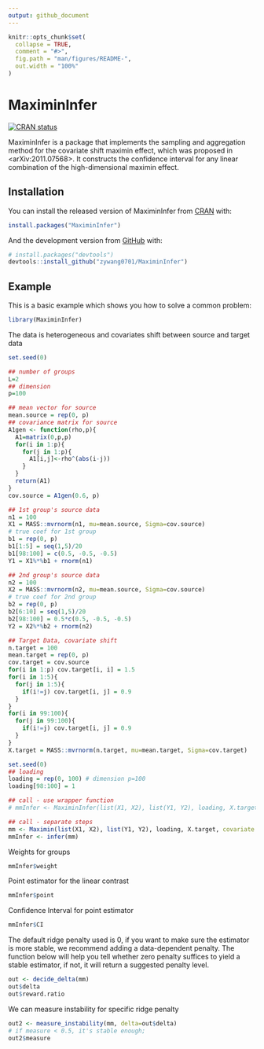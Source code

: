 ```yaml
---
output: github_document
---
```


<!-- README.md is generated from README.Rmd. Please edit that file -->

```r
knitr::opts_chunk$set(
  collapse = TRUE,
  comment = "#>",
  fig.path = "man/figures/README-",
  out.width = "100%"
)
```

# MaximinInfer

<!-- badges: start -->
[![CRAN status](https://www.r-pkg.org/badges/version/MaximinInfer)](https://CRAN.R-project.org/package=MaximinInfer)
<!-- badges: end -->

MaximinInfer is a package that implements the sampling and aggregation method for the covariate shift maximin effect, which was proposed in <arXiv:2011.07568>. It constructs the confidence interval for any linear combination of the high-dimensional maximin effect.

## Installation

You can install the released version of MaximinInfer from [CRAN](https://CRAN.R-project.org) with:

``` r
install.packages("MaximinInfer")
```

And the development version from [GitHub](https://github.com/) with:

``` r
# install.packages("devtools")
devtools::install_github("zywang0701/MaximinInfer")
```
## Example

This is a basic example which shows you how to solve a common problem:
```r
library(MaximinInfer)
```

The data is heterogeneous and covariates shift between source and target data
```r
set.seed(0)

## number of groups
L=2
## dimension
p=100

## mean vector for source
mean.source = rep(0, p)
## covariance matrix for source
A1gen <- function(rho,p){
  A1=matrix(0,p,p)
  for(i in 1:p){
    for(j in 1:p){
      A1[i,j]<-rho^(abs(i-j))
    }
  }
  return(A1)
}
cov.source = A1gen(0.6, p)

## 1st group's source data
n1 = 100
X1 = MASS::mvrnorm(n1, mu=mean.source, Sigma=cov.source)
# true coef for 1st group
b1 = rep(0, p)
b1[1:5] = seq(1,5)/20
b1[98:100] = c(0.5, -0.5, -0.5)
Y1 = X1%*%b1 + rnorm(n1)

## 2nd group's source data
n2 = 100
X2 = MASS::mvrnorm(n2, mu=mean.source, Sigma=cov.source)
# true coef for 2nd group
b2 = rep(0, p)
b2[6:10] = seq(1,5)/20
b2[98:100] = 0.5*c(0.5, -0.5, -0.5)
Y2 = X2%*%b2 + rnorm(n2)

## Target Data, covariate shift
n.target = 100
mean.target = rep(0, p)
cov.target = cov.source
for(i in 1:p) cov.target[i, i] = 1.5
for(i in 1:5){
  for(j in 1:5){
    if(i!=j) cov.target[i, j] = 0.9
  }
}
for(i in 99:100){
  for(j in 99:100){
    if(i!=j) cov.target[i, j] = 0.9
  }
}
X.target = MASS::mvrnorm(n.target, mu=mean.target, Sigma=cov.target)
```

```r
set.seed(0)
## loading
loading = rep(0, 100) # dimension p=100
loading[98:100] = 1

## call - use wrapper function
# mmInfer <- MaximinInfer(list(X1, X2), list(Y1, Y2), loading, X.target, covariate.shift = TRUE)

## call - separate steps
mm <- Maximin(list(X1, X2), list(Y1, Y2), loading, X.target, covariate.shift = TRUE)
mmInfer <- infer(mm)
```

Weights for groups
```r
mmInfer$weight
```

Point estimator for the linear contrast
```r
mmInfer$point
```

Confidence Interval for point estimator
```r
mmInfer$CI
```

The default ridge penalty used is 0, if you want to make sure the estimator is more stable, we recommend adding a data-dependent penalty. The function below will help you tell whether zero penalty suffices to yield a stable estimator, if not, it will return a suggested penalty level.
```r
out <- decide_delta(mm)
out$delta
out$reward.ratio
```

We can measure instability for specific ridge penalty
```r
out2 <- measure_instability(mm, delta=out$delta)
# if measure < 0.5, it's stable enough; 
out2$measure
```
